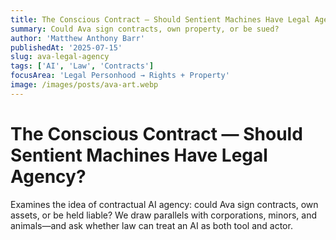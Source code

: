 ```yaml
---
title: The Conscious Contract — Should Sentient Machines Have Legal Agency?
summary: Could Ava sign contracts, own property, or be sued?
author: 'Matthew Anthony Barr'
publishedAt: '2025-07-15'
slug: ava-legal-agency
tags: ['AI', 'Law', 'Contracts']
focusArea: 'Legal Personhood → Rights + Property'
image: /images/posts/ava-art.webp
---
```


# The Conscious Contract — Should Sentient Machines Have Legal Agency?

Examines the idea of contractual AI agency: could Ava sign contracts, own assets, or be held liable? We draw parallels with corporations, minors, and animals—and ask whether law can treat an AI as both tool and actor.
